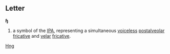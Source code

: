 ==Letter==
'''ɧ'''

#a symbol of the [[IPA]], representing a simultaneous [[voiceless]] [[postalveolar]] [[fricative]] and [[velar]] [[fricative]].
[[Category:Latin letters|Hng]]